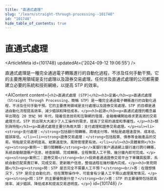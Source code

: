 ```yaml
---
title: "直通式處理"
slug: "/learn/straight-through-processing--101748"
id: "101748"
hide_table_of_contents: true
---
```



# 直通式處理

<ArticleMeta id={101748} updatedAt={'2024-09-12 19:06:55'} />
<div className='border-solid border-b border-t-0 my-4 border-[var(--ifm-color-gray-300)]' />

直通式處理是一種完全通過電子轉賬進行的自動化過程，不涉及任何手動干預。它的主要應用領域是支付處理以及證券交易處理。任何涉及直通式處理的公司都需要建立必要的系統和技術網絡，以提高 STP 的效率。

<AIContent content={`<h2>直通式處理 (STP)</h2><h3>定義</h3><p>直通式處理（Straight Through Processing，簡稱 STP）是一種完全通過電子轉賬進行的自動化過程，不涉及任何手動干預。它的主要應用領域是支付處理以及證券交易處理。STP 的目標是通過自動化流程提高效率、減少錯誤和降低成本。</p><h3>起源</h3><p>直通式處理的概念最早出現在 20 世紀 90 年代，隨着信息技術和互聯網的發展，金融機構開始尋求更高效的交易處理方式。STP 的出現大大減少了人工操作的需求，提高了交易的速度和準確性。</p><h3>類別與特點</h3><p>直通式處理主要分為兩大類：支付處理和證券交易處理。</p><ul><li><strong>支付處理：</strong>包括銀行間轉賬、跨境支付等。特點是處理速度快、成本低、錯誤率低。</li><li><strong>證券交易處理：</strong>包括股票、債券等金融產品的交易。特點是交易透明度高、結算速度快、風險管理更有效。</li></ul><h3>具體案例</h3><p><strong>案例一：銀行間轉賬</strong><br/>某銀行客户通過網上銀行進行跨行轉賬，系統自動驗證賬户信息、檢查餘額、完成轉賬，全程無需人工干預，幾分鐘內即可完成。</p><p><strong>案例二：證券交易</strong><br/>投資者通過證券交易平台下單購買股票，系統自動匹配買賣訂單、完成交易、更新賬户信息，整個過程在幾秒鐘內完成。</p><h3>常見問題</h3><p><strong>問：STP 是否完全不需要人工干預？</strong><br/>答：在理想情況下，STP 是完全自動化的，但在實際操作中，可能會有少量人工干預以處理異常情況。</p><p><strong>問：STP 的主要優勢是什麼？</strong><br/>答：STP 的主要優勢包括提高效率、減少錯誤、降低成本和提高交易透明度。</p>`} id={101748} />
